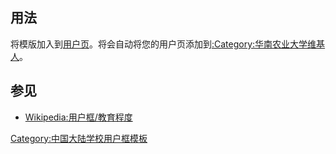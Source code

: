{{Userbox-2
 |border-c = white
 |border-s = 1
 |id1-c    = #1E824A
 |id1      = 华南农大
 |id2      = SCAU
 |id2-c    = #1E824A
 |info-c   = #1E824A
 |info-s   = 8
 |info-fc  = white
 |info     = 这个用户是<span class="org">'''[[华南农业大学|<span style="color:white;">华南农业大学</span>]]'''</span>的[[华南农业大学校友列表|<span style="color:white;">校友、学生或老师</span>]]。
}}<includeonly>[[Category:华南农业大学维基人|{{PAGENAME}}]]</includeonly>
<noinclude>
{{clear}}
== 用法 ==
将模版{{tlx|User SCAU}}加入到[[Wikipedia:用户页|用户页]]。将会自动将您的用户页添加到[[:Category:华南农业大学维基人]]。

== 参见 ==
* [[Wikipedia:用户框/教育程度]]

[[Category:中国大陆学校用户框模板]]
</noinclude>